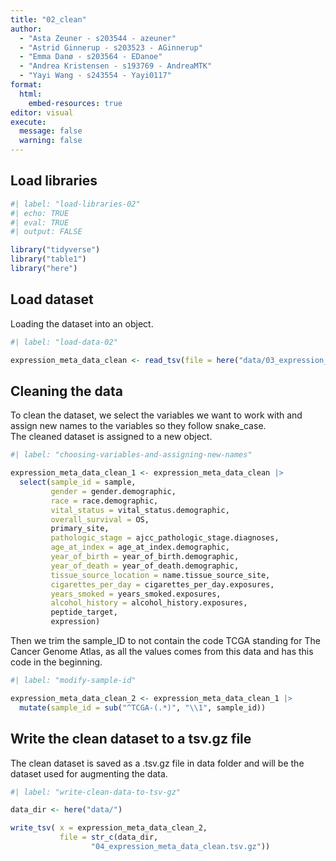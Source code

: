 ```yaml
---
title: "02_clean"
author: 
  - "Asta Zeuner - s203544 - azeuner"
  - "Astrid Ginnerup - s203523 - AGinnerup"
  - "Emma Danø - s203564 - EDanoe"
  - "Andrea Kristensen - s193769 - AndreaMTK"
  - "Yayi Wang - s243554 - Yayi0117"
format: 
  html: 
    embed-resources: true
editor: visual
execute: 
  message: false
  warning: false
---
```


## Load libraries

```r
#| label: "load-libraries-02" 
#| echo: TRUE
#| eval: TRUE 
#| output: FALSE  

library("tidyverse")
library("table1")
library("here")
```

## Load dataset

Loading the dataset into an object.

```r
#| label: "load-data-02" 

expression_meta_data_clean <- read_tsv(file = here("data/03_expression_meta_data_load.tsv.gz"))

```

## Cleaning the data

To clean the dataset, we select the variables we want to work with and assign new names to the variables so they follow snake_case.\
The cleaned dataset is assigned to a new object.

```r
#| label: "choosing-variables-and-assigning-new-names"

expression_meta_data_clean_1 <- expression_meta_data_clean |> 
  select(sample_id = sample,
         gender = gender.demographic,
         race = race.demographic,
         vital_status = vital_status.demographic,
         overall_survival = OS,
         primary_site,
         pathologic_stage = ajcc_pathologic_stage.diagnoses,
         age_at_index = age_at_index.demographic,
         year_of_birth = year_of_birth.demographic,
         year_of_death = year_of_death.demographic,
         tissue_source_location = name.tissue_source_site,
         cigarettes_per_day = cigarettes_per_day.exposures,
         years_smoked = years_smoked.exposures,
         alcohol_history = alcohol_history.exposures,
         peptide_target,
         expression)

```

Then we trim the sample_ID to not contain the code TCGA standing for The Cancer Genome Atlas, as all the values comes from this data and has this code in the beginning.

```r
#| label: "modify-sample-id"

expression_meta_data_clean_2 <- expression_meta_data_clean_1 |> 
  mutate(sample_id = sub("^TCGA-(.*)", "\\1", sample_id))

```

## Write the clean dataset to a tsv.gz file

The clean dataset is saved as a .tsv.gz file in data folder and will be the dataset used for augmenting the data.

```r
#| label: "write-clean-data-to-tsv-gz"

data_dir <- here("data/")

write_tsv( x = expression_meta_data_clean_2,
           file = str_c(data_dir, 
                  "04_expression_meta_data_clean.tsv.gz"))

```
